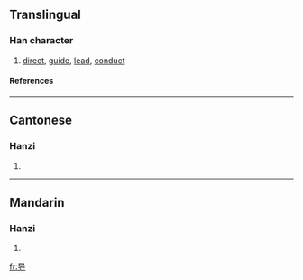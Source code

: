 {{see|導}}

==Translingual==
===Han character===
{{Han char|rn=41|rad=寸|as=03|sn=6|four=|canj=口山木戈 (RUDI)}}
# [[direct]], [[guide]], [[lead]], [[conduct]]
====References====
{{Han ref|kx=0293.331|hdz=10504.020|uh=5BFC|ud=23548}}
----
==Cantonese==
===Hanzi===
{{yue-hanzi|jyut=|y=dou6}}
# {{defn|Cantonese}}
----
==Mandarin==
===Hanzi===
{{cmn-hanzi|tra=導|pin=[[dǎo]] (dao3), [[dào]] (dao4)|wg=tao<sup>3</sup>, tao<sup>4</sup>}}
# {{defn|Mandarin}}

[[fr:导]]